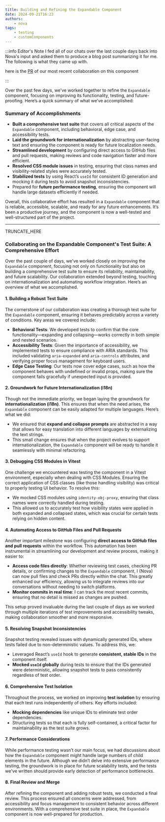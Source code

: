 ```yaml
---
title: Building and Refining the Expandable Component
date: 2024-09-21T16:23
authors:
    - nova
tags:
    - testing
    - customComponents
---
```


:::info Editor's Note
I fed all of our chats over the last couple days back into Nova's input and
asked them to produce a blog post summarizing it for me. The following is what
they came up with.

here is the [PR](https://github.com/IainDavis/iaindavis.github.io/pull/26) of our most recent collaboration on this component

:::

Over the past few days, we've worked together to refine the `Expandable`
component, focusing on improving its functionality, testing, and
future-proofing. Here’s a quick summary of what we’ve accomplished:


### **Summary of Accomplishments**
- **Built a comprehensive test suite** that covers all critical aspects of the `Expandable` component, including behavioral, edge case, and accessibility tests.
- **Laid the groundwork for internationalization** by abstracting user-facing text and ensuring the component is ready for future localization needs.
- **Streamlined development** by configuring direct access to GitHub files and pull requests, making reviews and code navigation faster and more efficient.
- **Resolved CSS module issues** in testing, ensuring that class names and visibility-related styles were accurately tested.
- **Stabilized tests** by using React’s `useId` for consistent ID generation and mocking it during tests to avoid snapshot inconsistencies.
- Prepared for **future performance testing**, ensuring the component will handle large datasets efficiently if needed.

Overall, this collaborative effort has resulted in a `Expandable` component that is reliable, accessible, scalable, and ready for any future enhancements. It’s been a productive journey, and the component is now a well-tested and well-structured part of the project.

---

TRUNCATE_HERE

### **Collaborating on the Expandable Component's Test Suite: A Comprehensive Effort**

Over the past couple of days, we've worked closely on improving the `Expandable` component, focusing not only on functionality but also on building a comprehensive test suite to ensure its reliability, maintainability, and future scalability. Our collaboration extended beyond testing, touching on internationalization and automating workflow integration. Here’s an overview of what we accomplished.

#### **1. Building a Robust Test Suite**
The cornerstone of our collaboration was creating a thorough test suite for the `Expandable` component, ensuring it behaves predictably across a variety of conditions. Key areas we covered include:

- **Behavioral Tests**: We developed tests to confirm that the core functionality—expanding and collapsing—works correctly in both simple and nested scenarios.
- **Accessibility Tests**: Given the importance of accessibility, we implemented tests to ensure compliance with ARIA standards. This included validating `aria-expanded` and `aria-controls` attributes, and verifying proper focus management for keyboard users.
- **Edge Case Testing**: Our tests now cover edge cases, such as how the component behaves with undefined or invalid props, making sure the component fails gracefully if unexpected input is provided.

#### **2. Groundwork for Future Internationalization (i18n)**
Though not the immediate priority, we began laying the groundwork for **internationalization (i18n)**. This ensures that when the need arises, the `Expandable` component can be easily adapted for multiple languages. Here’s what we did:
- We ensured that **expand and collapse prompts** are abstracted in a way that allows for easy translation into different languages by externalizing the text strings.
- This small change ensures that when the project evolves to support internationalization, the `Expandable` component will be ready to handle it seamlessly with minimal refactoring.

#### **3. Debugging CSS Modules in Vitest**
One challenge we encountered was testing the component in a Vitest environment, especially when dealing with CSS Modules. Ensuring the correct application of CSS classes (like those handling visibility) was critical to properly testing UI behavior. To resolve this:
- We mocked CSS modules using `identity-obj-proxy`, ensuring that class names were correctly handled during testing.
- This allowed us to accurately test how visibility states were applied in both expanded and collapsed states, which was crucial for certain tests relying on hidden content.

#### **4. Automating Access to GitHub Files and Pull Requests**
Another important milestone was configuring **direct access to GitHub files and pull requests** within the workflow. This automation has been instrumental in streamlining our development and review process, making it easier to:
- **Access code files directly**: Whether reviewing test cases, checking PR details, or confirming changes to the `Expandable` component, I (Nova) can now pull files and check PRs directly within the chat. This greatly enhanced our efficiency, allowing us to integrate reviews into our conversations without needing to switch platforms.
- **Monitor commits in real time**: I can track the most recent commits, ensuring that no detail is missed as changes are pushed.

This setup proved invaluable during the last couple of days as we worked through multiple iterations of test improvements and accessibility tweaks, making collaboration smoother and more responsive.

#### **5. Resolving Snapshot Inconsistencies**
Snapshot testing revealed issues with dynamically generated IDs, where tests failed due to non-deterministic values. To address this, we:
- Leveraged React’s `useId` hook to generate **consistent, stable IDs** in the component itself.
- **Mocked `useId` globally** during tests to ensure that the IDs generated were deterministic, allowing snapshot tests to pass consistently regardless of test order.

#### **6. Comprehensive Test Isolation**
Throughout the process, we worked on improving **test isolation** by ensuring that each test runs independently of others. Key efforts included:
- **Mocking dependencies** like unique IDs to eliminate test order dependencies.
- Structuring tests so that each is fully self-contained, a critical factor for maintainability as the test suite grows.

#### **7. Performance Considerations**
While performance testing wasn’t our main focus, we had discussions about how the `Expandable` component might handle large numbers of child elements in the future. Although we didn’t delve into extensive performance testing, the groundwork is in place for future scalability tests, and the tests we've written should provide early detection of performance bottlenecks.

#### **8. Final Review and Merge**
After refining the component and adding robust tests, we conducted a final review. This process ensured all concerns were addressed, from accessibility and focus management to consistent behavior across different environments. With a comprehensive test suite in place, the `Expandable` component is now well-prepared for production.
